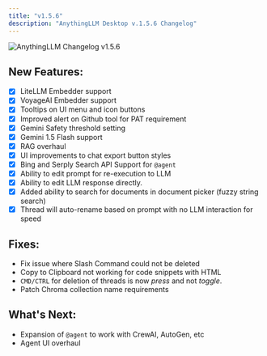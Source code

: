 ```yaml
---
title: "v1.5.6"
description: "AnythingLLM Desktop v.1.5.6 Changelog"
---
```



<Image
  src="/images/product/changelog/header-image.png"
  height={1080}
  width={1920}
  quality={100}
  alt="AnythingLLM Changelog v1.5.6"
/>

## New Features:

- [x] LiteLLM Embedder support
- [x] VoyageAI Embedder support
- [x] Tooltips on UI menu and icon buttons
- [x] Improved alert on Github tool for PAT requirement
- [x] Gemini Safety threshold setting
- [x] Gemini 1.5 Flash support
- [x] RAG overhaul
- [x] UI improvements to chat export button styles
- [x] Bing and Serply Search API Support for `@agent`
- [x] Ability to edit prompt for re-execution to LLM
- [x] Ability to edit LLM response directly.
- [x] Added ability to search for documents in document picker (fuzzy string search)
- [x] Thread will auto-rename based on prompt with no LLM interaction for speed

## Fixes:

- Fix issue where Slash Command could not be deleted
- Copy to Clipboard not working for code snippets with HTML
- `CMD/CTRL` for deletion of threads is now _press_ and not _toggle_.
- Patch Chroma collection name requirements

## What's Next:

- Expansion of `@agent` to work with CrewAI, AutoGen, etc
- Agent UI overhaul
